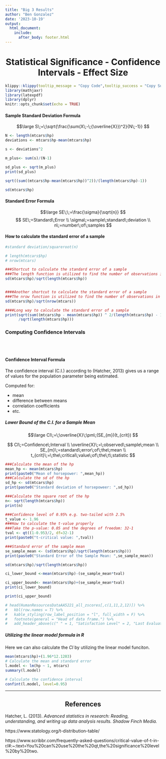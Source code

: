 ```yaml
---
title: "Big 3 Results"
author: "Ben Gonzalez"
date: '2023-10-19'
output:
  html_document:
    include:
      after_body: footer.html  
---
```



<center><h1>
Statistical Significance - Confidence Intervals - Effect Size
</h1>
</center>




```r
klippy::klippy(tooltip_message = "Copy Code",tooltip_success = "Copy Successful!!!",position = "right")
library(mathjaxr)
library(latexpdf)
library(dplyr)
knitr::opts_chunk$set(echo = TRUE)
```

#### Sample Standard Deviation Formula

$$\large
S\;=\;\sqrt{\frac{\sum(X\;-\;{\overline{X}})^2}{N\;-1}}
$$

```r

N <- length(mtcars$hp)
deviations <- mtcars$hp-mean(mtcars$hp)

s <- deviations^2

m_plus<- sum(s)/(N-1)

sd_plus <- sqrt(m_plus)
print(sd_plus)

sqrt((sum((mtcars$hp-mean(mtcars$hp))^2))/(length(mtcars$hp)-1))

sd(mtcars$hp)
```




#### Standard Error Formula

$$\large
SE\;\;=\frac{\sigma}{\sqrt{n}}
$$
$$
SE\;=Standard\;Error
\\
\sigma\;=sample\;standard\;deviation
\\
n\;=number\;of\;samples
$$

#### How to calculate the standard error of a sample

```r
#standard deviation/squareroot(n)

# length(mtcars$hp)
# nrow(mtcars)

###Shortcut to calculate the standard error of a sample
###The length function is utilized to find the number of observations in a data set
sd(mtcars$hp)/sqrt(length(mtcars$hp))


####Another shortcut to calculate the standard error of a sample
###The nrow function is utilized to find the number of observations in a data set
sd(mtcars$hp)/sqrt(nrow(mtcars))

####Long way to calculate the standard error of a sample
print(sqrt(sum((mtcars$hp - mean(mtcars$hp)) ^ 2/(length(mtcars$hp) - 1)))
      /sqrt(length(mtcars$hp)))

```


### Computing Confidence Intervals


<br>
<br>

#### Confidence Interval Formula

The confidence interval (C.I.) according to (Hatcher, 2013) gives us a range of values for the population parameter being estimated.

Computed for:

+ mean
+ difference between means
+ correlation coefficients
+ etc.

##### Lower Bound of the C.I. for a Sample Mean

$$\large
CI\;=\;\overline{X}\;\pm\;(SE_{m})(t_{crit})
$$

$$
CI\;=Confidence\;Interval
\\
\overline{X}\;=\;observed\;sample\;mean
\\
SE_{m}\;=standard\;error\;of\;the\;mean
\\
t_{crit}\;=\;the\;critical\;value\;of\;the\;t\;statistic
$$

```r
###Calculate the mean of the hp
mean_hp <- mean(mtcars$hp)
print(paste0("Mean of horsepower: ",mean_hp))
###Calculate the sd of the hp
sd_hp <- sd(mtcars$hp)
print(paste0("Standard deviation of horsepoweer: ",sd_hp))

###Calculate the square root of the hp
n<- sqrt(length(mtcars$hp))
print(n)

###Confidence level of 0.95% e.g. two-tailed with 2.5%
t_value <- 1.96
###How to calculate the t-value properly
###Take the p-value: 0.05 and the degrees of freedom: 32-1
tval <- qt((1-0.95)/2, df=32-1)
print(paste0("t-critical value: ",tval))

###Standard error of the sample mean
se_sample_mean <- (sd(mtcars$hp)/sqrt(length(mtcars$hp)))
print(paste0("Standard Error of the Sample Mean: ",se_sample_mean))

sd(mtcars$hp)/sqrt(length(mtcars$hp))

ci_lower_bound <-mean(mtcars$hp)-(se_sample_mean*tval)

ci_upper_bound<- mean(mtcars$hp)+(se_sample_mean*tval)
print(ci_lower_bound)

print(ci_upper_bound)

# head(HumanResourcesDataAA5221_all_zscores[,c(1,11,2,12)]) %>%
#   kbl(row.names = T) %>%
#   kable_styling(row_label_position = "l", full_width = F) %>% 
#   footnote(general = "Head of data frame.") %>% 
#   add_header_above(c(" " = 1, "Satisfaction Level" = 2, "Last Evaluation" = 2))


```


##### Utilizing the linear model formula in R

Here we can also calculate the $CI$ by utilizing the linear model funciton.


```r
mean(mtcars$hp)+(1.96*12.1203)
# Calculate the mean and standard error
l.model <- lm(hp ~ 1, mtcars)
summary(l.model)

# Calculate the confidence interval
confint(l.model, level=0.95)

```

---

<center><h2>References</h2></center>

Hatcher, L. (2013). *Advanced statistics in research: Reading, understanding, and writing up data analysis results. Shadow Finch Media.*

https://www.statology.org/t-distribution-table/

https://www.scribbr.com/frequently-asked-questions/critical-value-of-t-in-r/#:~:text=You%20can%20use%20the%20qt,the%20significance%20level%20by%20two.
